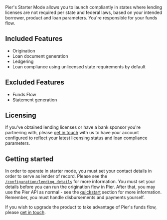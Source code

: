 Pier's Starter Mode allows you to launch compliantly in states where lending licenses are not required per state and
federal laws, based on your intended borrower, product and loan parameters. You're responsible for your funds flow.
## Included Features
- Origination
- Loan document generation
- Ledgering
- Loan compliance using unlicensed state requirements by default

## Excluded Features
- Funds Flow
- Statement generation

## Licensing
If you've obtained lending licenses or have a bank sponsor you're partnering with, please [get in touch](mailto:support@pier-finance.com) with us to
have your account configured to reflect your latest licensing status and loan compliance parameters.

## Getting started
In order to operate in starter mode, you must set your contact details in order to serve as lender of record. Please see
the [`/configuration/lending_details`](/api-reference/configuration/set-lending-details) for more information. You must
set your details before you can run the origination flow in Pier. After that, you may use the Pier API as normal -
see the [quickstart](/overview/quickstart) section for more information. Remember, you must handle disbursements and
payments yourself.

If you wish to upgrade the product to take advantage of Pier's funds flow, please [get in touch](mailto:support@pier-finance.com).
